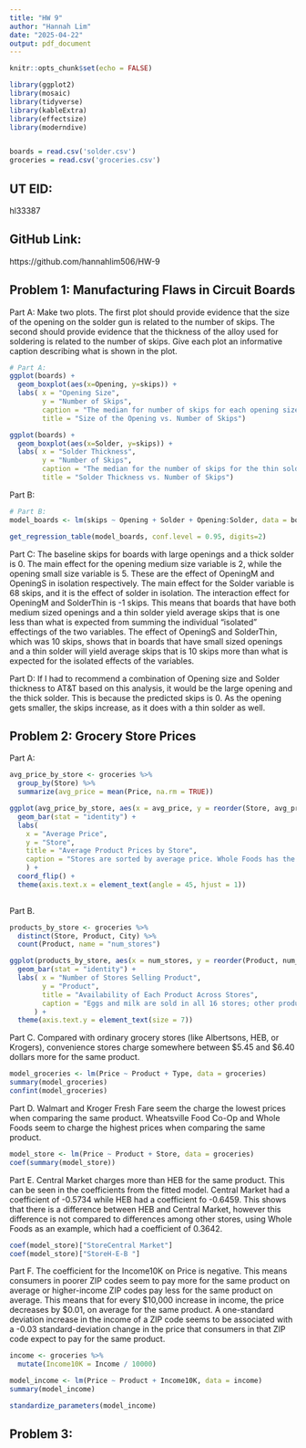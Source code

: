 ---
title: "HW 9"
author: "Hannah Lim"
date: "2025-04-22"
output: pdf_document
---

```{r setup, include=FALSE}
knitr::opts_chunk$set(echo = FALSE)

library(ggplot2)
library(mosaic)
library(tidyverse)
library(kableExtra)
library(effectsize)
library(moderndive)


boards = read.csv('solder.csv')
groceries = read.csv('groceries.csv')
```

## UT EID:
hl33387

## GitHub Link:
https://github.com/hannahlim506/HW-9

## Problem 1: Manufacturing Flaws in Circuit Boards
Part A: Make two plots. The first plot should provide evidence that the size of the opening on the solder gun is related to the number of skips. The second should provide evidence that the thickness of the alloy used for soldering is related to the number of skips. Give each plot an informative caption describing what is shown in the plot.

```{r}
# Part A:
ggplot(boards) + 
  geom_boxplot(aes(x=Opening, y=skips)) +
  labs( x = "Opening Size", 
        y = "Number of Skips", 
        caption = "The median for number of skips for each opening size increases as the opening size decreases.\n The median number of skips for the large opening is 0 while the median for the small opening is 8 skips.\n The range for the number of skips for the small opening is bigger than the large opening and the max skips collected is 48 skips.\n This shows that the opening size influences the number of skips.", 
        title = "Size of the Opening vs. Number of Skips")

ggplot(boards) + 
  geom_boxplot(aes(x=Solder, y=skips)) +
  labs( x = "Solder Thickness", 
        y = "Number of Skips",
        caption = "The median for the number of skips for the thin solder is higher than it is for the thick solder.\n The range is also bigger for the this solder, the max number of skips being 48 skips.\n This shows that the thickness of the solder influences the number of skips.",
        title = "Solder Thickness vs. Number of Skips")
```


Part B: 
```{r}
# Part B:
model_boards <- lm(skips ~ Opening + Solder + Opening:Solder, data = boards)

get_regression_table(model_boards, conf.level = 0.95, digits=2)

```

Part C:
The baseline skips for boards with large openings and a thick solder is 0. The main effect for the opening medium size variable is 2, while the opening small size variable is 5. These are the effect of OpeningM and OpeningS in isolation respectively. The main effect for the Solder variable is 68 skips, and it is the effect of solder in isolation. The interaction effect for OpeningM and SolderThin is -1 skips. This means that boards that have both medium sized openings and a thin solder yield average skips that is one less than what is expected from summing the individual "isolated" effectings of the two variables. The effect of OpeningS and SolderThin, which was 10 skips, shows that in boards that have small sized openings and a thin solder will yield average skips that is 10 skips more than what is expected for the isolated effects of the variables.

Part D:
If I had to recommend a combination of Opening size and Solder thickness to AT&T based on this analysis, it would be the large opening and the thick solder. This is because the predicted skips is 0. As the opening gets smaller, the skips increase, as it does with a thin solder as well.


## Problem 2: Grocery Store Prices

Part A:

```{r}
avg_price_by_store <- groceries %>%
  group_by(Store) %>%
  summarize(avg_price = mean(Price, na.rm = TRUE))

ggplot(avg_price_by_store, aes(x = avg_price, y = reorder(Store, avg_price))) +
  geom_bar(stat = "identity") +
  labs(
    x = "Average Price",
    y = "Store",
    title = "Average Product Prices by Store",
    caption = "Stores are sorted by average price. Whole Foods has the highest average price while Fiesta has the lowest."
    ) + 
  coord_flip() + 
  theme(axis.text.x = element_text(angle = 45, hjust = 1))
  
```

Part B.

```{r}
products_by_store <- groceries %>%
  distinct(Store, Product, City) %>%
  count(Product, name = "num_stores")

ggplot(products_by_store, aes(x = num_stores, y = reorder(Product, num_stores))) +
  geom_bar(stat = "identity") +
  labs( x = "Number of Stores Selling Product",
        y = "Product",
        title = "Availability of Each Product Across Stores",
        caption = "Eggs and milk are sold in all 16 stores; other products vary."
      ) + 
  theme(axis.text.y = element_text(size = 7))
```

Part C.
Compared with ordinary grocery stores (like Albertsons, HEB, or Krogers), convenience stores charge somewhere between $5.45 and $6.40 dollars more for the same product.

```{r}
model_groceries <- lm(Price ~ Product + Type, data = groceries)
summary(model_groceries)
confint(model_groceries)
```

Part D.
Walmart and Kroger Fresh Fare seem the charge the lowest prices when comparing the same product.
Wheatsville Food Co-Op and Whole Foods seem to charge the highest prices when comparing the same product.

```{r}
model_store <- lm(Price ~ Product + Store, data = groceries)
coef(summary(model_store))
```

Part E.
Central Market charges more than HEB for the same product. This can be seen in the coefficients from the fitted model. Central Market had a coefficient of -0.5734 while HEB had a coefficient fo -0.6459. This shows that there is a difference between HEB and Central Market, however this difference is not compared to differences among other stores, using Whole Foods as an example, which had a coefficient of 0.3642.

```{r}
coef(model_store)["StoreCentral Market"]
coef(model_store)["StoreH-E-B "]

```

Part F.
The coefficient for the Income10K on Price is negative. This means consumers in poorer ZIP codes seem to pay more for the same product on average or higher-income ZIP codes pay less for the same product on average. This means that for every $10,000 increase in income, the price decreases by $0.01, on average for the same product.
A one-standard deviation increase in the income of a ZIP code seems to be associated with a -0.03 standard-deviation change in the price that consumers in that ZIP code expect to pay for the same product.

```{r}
income <- groceries %>%
  mutate(Income10K = Income / 10000)

model_income <- lm(Price ~ Product + Income10K, data = income)
summary(model_income)

standardize_parameters(model_income)
```
 
## Problem 3:
